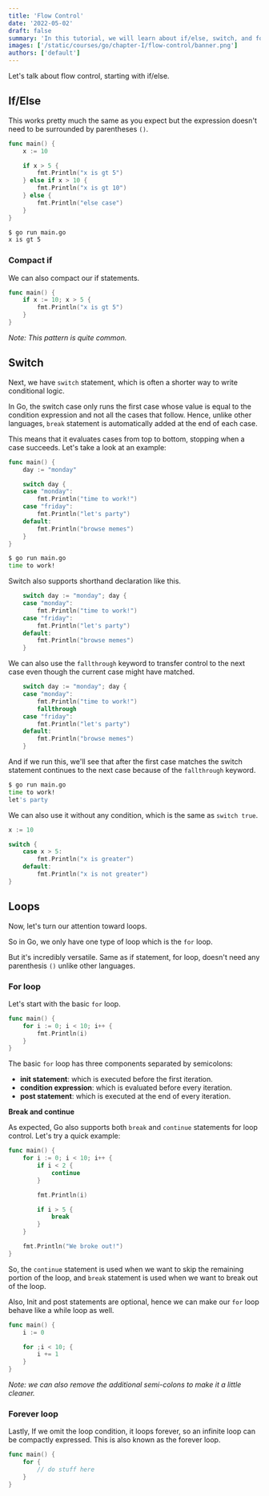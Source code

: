 ```yaml
---
title: 'Flow Control'
date: '2022-05-02'
draft: false
summary: 'In this tutorial, we will learn about if/else, switch, and for loops in Go'
images: ['/static/courses/go/chapter-I/flow-control/banner.png']
authors: ['default']
---
```


Let's talk about flow control, starting with if/else.

## If/Else

This works pretty much the same as you expect but the expression doesn't need to be surrounded by parentheses `()`.

```go
func main() {
	x := 10

	if x > 5 {
		fmt.Println("x is gt 5")
	} else if x > 10 {
		fmt.Println("x is gt 10")
	} else {
		fmt.Println("else case")
	}
}
```

```bash
$ go run main.go
x is gt 5
```

### Compact if

We can also compact our if statements.

```go
func main() {
	if x := 10; x > 5 {
		fmt.Println("x is gt 5")
	}
}
```

_Note: This pattern is quite common._

## Switch

Next, we have `switch` statement, which is often a shorter way to write conditional logic.

In Go, the switch case only runs the first case whose value is equal to the condition expression and not all the cases that follow. Hence, unlike other languages, `break` statement is automatically added at the end of each case.

This means that it evaluates cases from top to bottom, stopping when a case succeeds.
Let's take a look at an example:

```go
func main() {
	day := "monday"

	switch day {
	case "monday":
		fmt.Println("time to work!")
	case "friday":
		fmt.Println("let's party")
	default:
		fmt.Println("browse memes")
	}
}
```

```bash
$ go run main.go
time to work!
```

Switch also supports shorthand declaration like this.

```go
	switch day := "monday"; day {
	case "monday":
		fmt.Println("time to work!")
	case "friday":
		fmt.Println("let's party")
	default:
		fmt.Println("browse memes")
	}
```

We can also use the `fallthrough` keyword to transfer control to the next case even though the current case might have matched.

```go
	switch day := "monday"; day {
	case "monday":
		fmt.Println("time to work!")
		fallthrough
	case "friday":
		fmt.Println("let's party")
	default:
		fmt.Println("browse memes")
	}
```

And if we run this, we'll see that after the first case matches the switch statement continues to the next case because of the `fallthrough` keyword.

```bash
$ go run main.go
time to work!
let's party
```

We can also use it without any condition, which is the same as `switch true`.

```go
x := 10

switch {
	case x > 5:
		fmt.Println("x is greater")
	default:
		fmt.Println("x is not greater")
}
```

## Loops

Now, let's turn our attention toward loops.

So in Go, we only have one type of loop which is the `for` loop.

But it's incredibly versatile. Same as if statement, for loop, doesn't need any parenthesis `()` unlike other languages.

### For loop

Let's start with the basic `for` loop.

```go
func main() {
	for i := 0; i < 10; i++ {
		fmt.Println(i)
	}
}
```

The basic `for` loop has three components separated by semicolons:

- **init statement**: which is executed before the first iteration.
- **condition expression**: which is evaluated before every iteration.
- **post statement**: which is executed at the end of every iteration.

**Break and continue**

As expected, Go also supports both `break` and `continue` statements for loop control. Let's try a quick example:

```go
func main() {
	for i := 0; i < 10; i++ {
		if i < 2 {
			continue
		}

		fmt.Println(i)

		if i > 5 {
			break
		}
	}

	fmt.Println("We broke out!")
}
```

So, the `continue` statement is used when we want to skip the remaining portion of the loop, and `break` statement is used when we want to break out of the loop.

Also, Init and post statements are optional, hence we can make our `for` loop behave like a while loop as well.

```go
func main() {
	i := 0

	for ;i < 10; {
		i += 1
	}
}
```

_Note: we can also remove the additional semi-colons to make it a little cleaner._

### Forever loop

Lastly, If we omit the loop condition, it loops forever, so an infinite loop can be compactly expressed. This is also known as the forever loop.

```go
func main() {
	for {
		// do stuff here
	}
}
```

